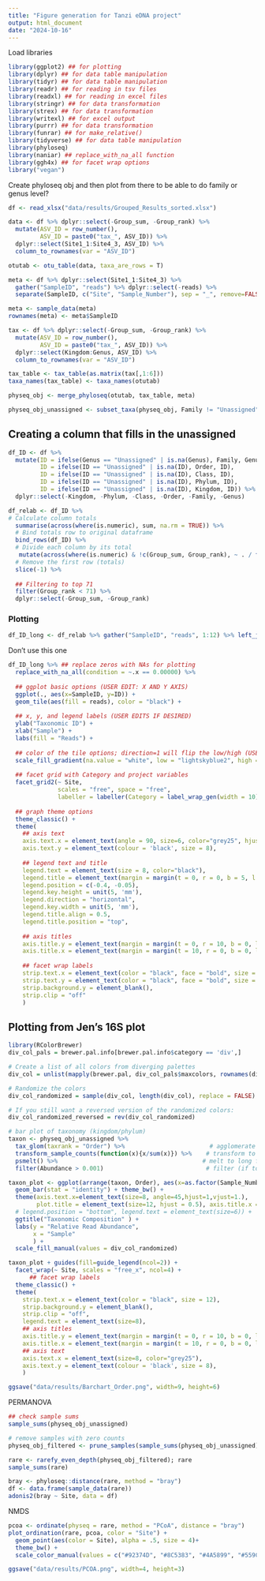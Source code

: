 ```yaml
---
title: "Figure generation for Tanzi eDNA project"
output: html_document
date: "2024-10-16"
---
```


Load libraries

```r
library(ggplot2) ## for plotting
library(dplyr) ## for data table manipulation
library(tidyr) ## for data table manipulation
library(readr) ## for reading in tsv files
library(readxl) ## for reading in excel files
library(stringr) ## for data transformation
library(strex) ## for data transformation
library(writexl) ## for excel output
library(purrr) ## for data transformation
library(funrar) ## for make_relative()
library(tidyverse) ## for data table manipulation
library(phyloseq)
library(naniar) ## replace_with_na_all function
library(ggh4x) ## for facet wrap options
library("vegan")
```

Create phyloseq obj and then plot from there to be able to do family or genus level?

```r
df <- read_xlsx("data/results/Grouped_Results_sorted.xlsx")

data <- df %>% dplyr::select(-Group_sum, -Group_rank) %>%
  mutate(ASV_ID = row_number(),
         ASV_ID = paste0("tax_", ASV_ID)) %>%
  dplyr::select(Site1_1:Site4_3, ASV_ID) %>%
  column_to_rownames(var = "ASV_ID")

otutab <- otu_table(data, taxa_are_rows = T)

meta <- df %>% dplyr::select(Site1_1:Site4_3) %>%
  gather("SampleID", "reads") %>% dplyr::select(-reads) %>%
  separate(SampleID, c("Site", "Sample_Number"), sep = "_", remove=FALSE) %>% distinct()

meta <- sample_data(meta)
rownames(meta) <- meta$SampleID

tax <- df %>% dplyr::select(-Group_sum, -Group_rank) %>%
  mutate(ASV_ID = row_number(),
         ASV_ID = paste0("tax_", ASV_ID)) %>%
  dplyr::select(Kingdom:Genus, ASV_ID) %>%
  column_to_rownames(var = "ASV_ID")

tax_table <- tax_table(as.matrix(tax[,1:6]))
taxa_names(tax_table) <- taxa_names(otutab)

physeq_obj <- merge_phyloseq(otutab, tax_table, meta)

physeq_obj_unassigned <- subset_taxa(physeq_obj, Family != "Unassigned")
```

## Creating a column that fills in the unassigned

```r
df_ID <- df %>%
  mutate(ID = ifelse(Genus == "Unassigned" | is.na(Genus), Family, Genus),
         ID = ifelse(ID == "Unassigned" | is.na(ID), Order, ID),
         ID = ifelse(ID == "Unassigned" | is.na(ID), Class, ID),
         ID = ifelse(ID == "Unassigned" | is.na(ID), Phylum, ID),
         ID = ifelse(ID == "Unassigned" | is.na(ID), Kingdom, ID)) %>%
  dplyr::select(-Kingdom, -Phylum, -Class, -Order, -Family, -Genus) 

df_relab <- df_ID %>%
# Calculate column totals
  summarise(across(where(is.numeric), sum, na.rm = TRUE)) %>%
  # Bind totals row to original dataframe
  bind_rows(df_ID) %>%
  # Divide each column by its total
   mutate(across(where(is.numeric) & !c(Group_sum, Group_rank), ~ . / first(.))) %>%
  # Remove the first row (totals)
  slice(-1) %>%
  
  ## Filtering to top 71 
  filter(Group_rank < 71) %>%
  dplyr::select(-Group_sum, -Group_rank)
```

### Plotting

```r
df_ID_long <- df_relab %>% gather("SampleID", "reads", 1:12) %>% left_join(., meta, by = "SampleID")
```

Don't use this one 

```r
df_ID_long %>% ## replace zeros with NAs for plotting
  replace_with_na_all(condition = ~.x == 0.00000) %>%
  
  ## ggplot basic options (USER EDIT: X AND Y AXIS)
  ggplot(., aes(x=SampleID, y=ID)) +
  geom_tile(aes(fill = reads), color = "black") +
  
  ## x, y, and legend labels (USER EDITS IF DESIRED)
  ylab("Taxonomic ID") +
  xlab("Sample") +
  labs(fill = "Reads") +
  
  ## color of the tile options; direction=1 will flip the low/high (USER EDITS IF DESIRED)
  scale_fill_gradient(na.value = "white", low = "lightskyblue2", high = "#0C4D66") + 
  
  ## facet grid with Category and project variables
  facet_grid2(~ Site, 
              scales = "free", space = "free", 
              labeller = labeller(Category = label_wrap_gen(width = 10))) +
  
  ## graph theme options
  theme_classic() +
  theme(
    ## axis text 
    axis.text.x = element_text(angle = 90, size=6, color="grey25", hjust = 1),
    axis.text.y = element_text(colour = 'black', size = 8),
    
    ## legend text and title 
    legend.text = element_text(size = 8, color="black"),
    legend.title = element_text(margin = margin(t = 0, r = 0, b = 5, l = 0), size=10, color="black", face="bold"),
    legend.position = c(-0.4, -0.05), 
    legend.key.height = unit(5, 'mm'),
    legend.direction = "horizontal",
    legend.key.width = unit(5, 'mm'),
    legend.title.align = 0.5,
    legend.title.position = "top",
    
    ## axis titles 
    axis.title.y = element_text(margin = margin(t = 0, r = 10, b = 0, l = 0), size=14, face="bold"),
    axis.title.x = element_text(margin = margin(t = 10, r = 0, b = 0, l = 0), size=14, face="bold"),
        
    ## facet wrap labels
    strip.text.x = element_text(color = "black", face = "bold", size = 12),
    strip.text.y = element_text(color = "black", face = "bold", size = 12, angle=0),
    strip.background.y = element_blank(),
    strip.clip = "off"
    )
```


## Plotting from Jen's 16S plot 

```r
library(RColorBrewer)
div_col_pals = brewer.pal.info[brewer.pal.info$category == 'div',]

# Create a list of all colors from diverging palettes
div_col = unlist(mapply(brewer.pal, div_col_pals$maxcolors, rownames(div_col_pals)))

# Randomize the colors
div_col_randomized = sample(div_col, length(div_col), replace = FALSE)

# If you still want a reversed version of the randomized colors:
div_col_randomized_reversed = rev(div_col_randomized)
```

```r
# bar plot of taxonomy (kingdom/phylum) 
taxon <- physeq_obj_unassigned %>%
  tax_glom(taxrank = "Order") %>%                        # agglomerate to phylum level
  transform_sample_counts(function(x){x/sum(x)}) %>%    # transform to relative abundance
  psmelt() %>%                                         # melt to long format
  filter(Abundance > 0.001)                             # filter (if too difficult to read legend)
```

```r
taxon_plot <- ggplot(arrange(taxon, Order), aes(x=as.factor(Sample_Number), y=Abundance, fill=Order)) +
  geom_bar(stat = "identity") + theme_bw() +
  theme(axis.text.x=element_text(size=8, angle=45,hjust=1,vjust=1.), 
        plot.title = element_text(size=12, hjust = 0.5), axis.title.x = element_blank()) +
  # legend.position = "bottom", legend.text = element_text(size=6)) +
  ggtitle("Taxonomic Composition" ) +
  labs(y = "Relative Read Abundance",
       x = "Sample"
       ) +
  scale_fill_manual(values = div_col_randomized)

taxon_plot + guides(fill=guide_legend(ncol=2)) +
  facet_wrap(~ Site, scales = "free_x", ncol=4) +
      ## facet wrap labels
  theme_classic() +
  theme(
    strip.text.x = element_text(color = "black", size = 12),
    strip.background.y = element_blank(),
    strip.clip = "off",
    legend.text = element_text(size=8),
    ## axis titles 
    axis.title.y = element_text(margin = margin(t = 0, r = 10, b = 0, l = 0), size=12),
    axis.title.x = element_text(margin = margin(t = 10, r = 0, b = 0, l = 0), size=12),
    ## axis text 
    axis.text.x = element_text(size=8, color="grey25"),
    axis.text.y = element_text(colour = 'black', size = 8),
    )

ggsave("data/results/Barchart_Order.png", width=9, height=6)
```


PERMANOVA 

```r
## check sample sums 
sample_sums(physeq_obj_unassigned)

# remove samples with zero counts
physeq_obj_filtered <- prune_samples(sample_sums(physeq_obj_unassigned) > 0, physeq_obj_unassigned)

rare <- rarefy_even_depth(physeq_obj_filtered); rare
sample_sums(rare)

bray <- phyloseq::distance(rare, method = "bray")
df <- data.frame(sample_data(rare))
adonis2(bray ~ Site, data = df)
```
NMDS 

```r
pcoa <- ordinate(physeq = rare, method = "PCoA", distance = "bray")
plot_ordination(rare, pcoa, color = "Site") +
  geom_point(aes(color = Site), alpha = .5, size = 4)+
  theme_bw() +
  scale_color_manual(values = c("#92374D", "#8C5383", "#4A5899", "#559CAD"))

ggsave("data/results/PCOA.png", width=4, height=3)
```




